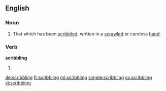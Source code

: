 ==English==

===Noun===
{{en-noun}}

# That which has been [[scribble]]d, written in a [[scrawled]] or careless [[hand]].

===Verb===
'''scribbling'''

# {{present participle of|scribble}}

[[de:scribbling]]
[[fr:scribbling]]
[[ml:scribbling]]
[[simple:scribbling]]
[[sv:scribbling]]
[[vi:scribbling]]